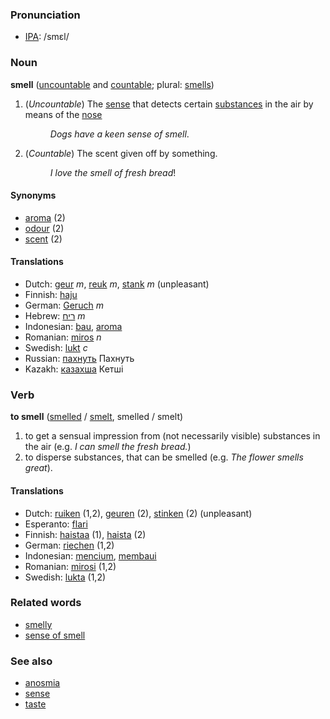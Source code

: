 === Pronunciation ===
*[[w:IPA|IPA]]: /smεl/

=== Noun ===
'''smell''' ([[uncountable]] and [[countable]]; plural: [[smells]])

# (''Uncountable'') The [[sense]] that detects certain [[substance]]s in the air by means of the [[nose]]
#:''Dogs have a keen sense of smell''.
# (''Countable'') The scent given off by something.
#:''I love the smell of fresh bread''!

====Synonyms====
*[[aroma]] (2)
*[[odour]] (2)
*[[scent]] (2)

==== Translations ====
*Dutch: [[geur]] ''m'', [[reuk]] ''m'', [[stank]] ''m'' (unpleasant)
*Finnish: [[haju]]
*German: [[Geruch]] ''m''
*Hebrew: [[ריח]] ''m''
*Indonesian: [[bau]], [[aroma]]
*Romanian: [[miros]] ''n''
*Swedish: [[lukt]] ''c''
*Russian: [[пахнуть]] Пахнуть
*Kazakh: [[казахша]] Кетшi

=== Verb === 
'''to smell''' ([[smelled]] / [[smelt]], smelled / smelt)

# to get a sensual impression from (not necessarily visible) substances in the air  (e.g. ''I can smell the fresh bread.'')
# to disperse substances, that can be smelled (e.g. ''The flower smells great'').

==== Translations====
*Dutch: [[ruiken]] (1,2), [[geuren]] (2), [[stinken]] (2) (unpleasant)
*Esperanto: [[flari]]
*Finnish: [[haistaa]] (1), [[haista]] (2)
*German: [[riechen]] (1,2)
*Indonesian: [[cium|mencium]], [[bau|membaui]]
*Romanian: [[mirosi]] (1,2)
*Swedish: [[lukta]] (1,2)

===Related words===
*[[smelly]]
*[[sense of smell]]

===See also===
*[[anosmia]]
*[[sense]]
*[[taste]]